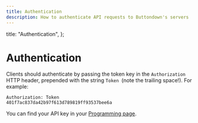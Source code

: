 ```yaml
---
title: Authentication
description: How to authenticate API requests to Buttondown's servers
---
```



  title: "Authentication",
};

# Authentication

Clients should authenticate by passing the token key in the `Authorization` HTTP header, prepended with the string `Token `(note the trailing space!). For example:

<code>Authorization: Token 401f7ac837da42b97f613d789819ff93537bee6a</code>

You can find your API key in your [Programming page](https://buttondown.email/settings/programming).
